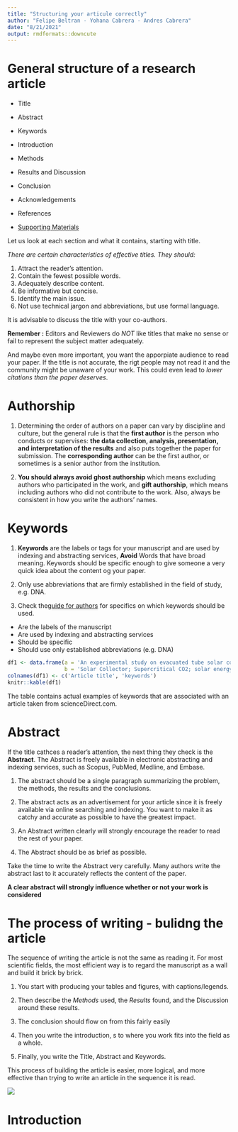 ```yaml
---
title: "Structuring your articule correctly"
author: "Felipe Beltran - Yohana Cabrera - Andres Cabrera"
date: "8/21/2021"
output: rmdformats::downcute
---
```


# General structure of a research article

* Title
* Abstract
* Keywords

* Introduction
* Methods
* Results and Discussion

* Conclusion
* Acknowledgements
* References
* [Supporting Materials]()

Let us look at each section and what it contains, starting with title.

*There are certain characteristics of effective titles. They should:*

1. Attract the reader's attention.
2. Contain the fewest possible words.
3. Adequately describe content.
4. Be informative but concise.
5. Identify the main issue.
6. Not use technical jargon and abbreviations, but use formal language.

It is advisable to discuss the title with your co-authors.

**Remember :** Editors and Reviewers do *NOT* like titles that make no sense or fail to represent the subject matter adequately.

And maybe even more important, you want the apporpiate audience to read your paper. If the title is not accurate, the rigt people may not read it and the community might be unaware of your work. This could even lead to *lower citations than the paper deserves*.

# Authorship 

1. Determining the order of authors on a paper can vary by discipline and culture, but the general rule is that the **first author** is the person who conducts or supervises: **the data collection, analysis, presentation, and interpretation of the results** and also puts together the paper for submission. The **corresponding author** can be the first author, or sometimes is a senior author from the institution.

2. **You should always avoid ghost authorship** which means excluding authors who participated in the work, and **gift authorship**, which means including authors who did not contribute to the work. Also, always be consistent in how you write the authors' names.


# Keywords 

1. **Keywords** are the labels or tags for your manuscript and are used by indexing and abstracting services, **Avoid** Words that have broad meaning. Keywords should be specific enough to give someone a very quick idea about the content og your paper.

2. Only use abbreviations that are firmly established in the field of study, e.g. DNA.

3. Check the[ guide for authors](https://www.elsevier.com/journals/learning-and-instruction/0959-4752/guide-for-authors) for specifics on which keywords should be used.

* Are the labels of the manuscript
* Are used by indexing and abstracting services
* Should be specific
* Should use only established abbreviations (e.g. DNA)

```r
df1 <- data.frame(a = 'An experimental study on evacuated tube solar collector using supercritical CO2',
                  b = 'Solar Collector; Supercritical CO2; solar energy; solar thermal utilization')
colnames(df1) <- c('Article title', 'keywords')
knitr::kable(df1)
```

The table contains actual examples of keywords that are associated with an article taken from scienceDirect.com.

# Abstract

If the title cathces a reader's attention, the next thing they check is the **Abstract**. The Abstract is freely available in electronic abstracting and indexing services, such as Scopus, PubMed, Medline, and Embase.

1. The abstract should be a single paragraph summarizing the problem, the methods, the results and the conclusions.

2. The abstract acts as an advertisement for your article since it is freely available via online searching and indexing. You want to make it as catchy and accurate as possible to have the greatest impact.

3. An Abstract written clearly will strongly encourage the reader to read the rest of your paper.

4. The Abstract should be as brief as possible.

Take the time to write the Abstract very carefully. Many authors write the abstract last to it accurately reflects the content of the paper.

**A clear abstract will strongly influence whether or not your work is considered**


# The process of writing - bulidng the article 

The sequence of writing the article is not the same as reading it. For most scientific fields, the most efficient way is to regard the manuscript as a wall and build it brick by brick.

1. You start with producing your tables and figures, with captions/legends.

2. Then describe the *Methods* used, the *Results* found, and the Discussion around these results.

3. The conclusion should flow on from this fairly easily

4. Then you write the introduction, s to where you work fits into the field as a whole.

5. Finally, you write the Title, Abstract and Keywords.


This process of building the article is easier, more logical, and more effective than trying to write an article in the sequence it is read. 



![](img/building.jpg)

# Introduction

